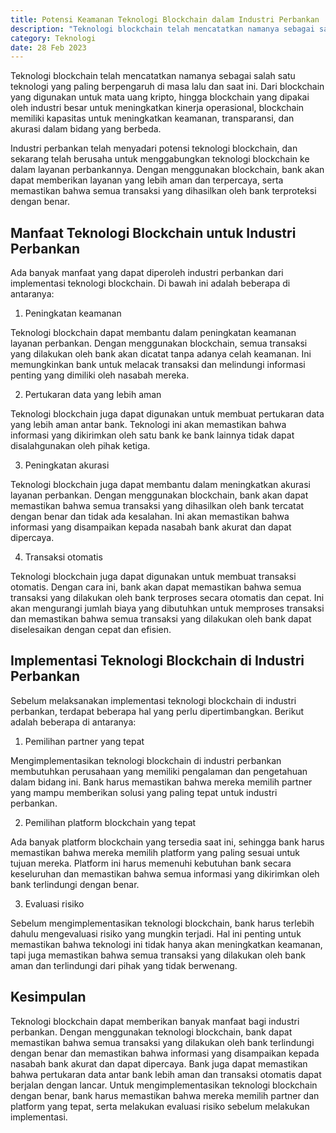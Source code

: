 ```yaml
---
title: Potensi Keamanan Teknologi Blockchain dalam Industri Perbankan
description: "Teknologi blockchain telah mencatatkan namanya sebagai salah satu teknologi yang paling berpengaruh di masa lalu dan saat ini. Dari blockchain yang digunakan untuk mata uang kripto, hingga blockchain yang dipakai oleh industri besar untuk meningkatkan kinerja operasional, blockchain memiliki kapasitas untuk meningkatkan keamanan, transparansi, dan akurasi dalam bidang yang berbeda."
category: Teknologi
date: 28 Feb 2023
---
```


Teknologi blockchain telah mencatatkan namanya sebagai salah satu teknologi yang paling berpengaruh di masa lalu dan saat ini. Dari blockchain yang digunakan untuk mata uang kripto, hingga blockchain yang dipakai oleh industri besar untuk meningkatkan kinerja operasional, blockchain memiliki kapasitas untuk meningkatkan keamanan, transparansi, dan akurasi dalam bidang yang berbeda.

Industri perbankan telah menyadari potensi teknologi blockchain, dan sekarang telah berusaha untuk menggabungkan teknologi blockchain ke dalam layanan perbankannya. Dengan menggunakan blockchain, bank akan dapat memberikan layanan yang lebih aman dan terpercaya, serta memastikan bahwa semua transaksi yang dihasilkan oleh bank terproteksi dengan benar.

## Manfaat Teknologi Blockchain untuk Industri Perbankan

Ada banyak manfaat yang dapat diperoleh industri perbankan dari implementasi teknologi blockchain. Di bawah ini adalah beberapa di antaranya: 

1. Peningkatan keamanan

Teknologi blockchain dapat membantu dalam peningkatan keamanan layanan perbankan. Dengan menggunakan blockchain, semua transaksi yang dilakukan oleh bank akan dicatat tanpa adanya celah keamanan. Ini memungkinkan bank untuk melacak transaksi dan melindungi informasi penting yang dimiliki oleh nasabah mereka. 

2. Pertukaran data yang lebih aman

Teknologi blockchain juga dapat digunakan untuk membuat pertukaran data yang lebih aman antar bank. Teknologi ini akan memastikan bahwa informasi yang dikirimkan oleh satu bank ke bank lainnya tidak dapat disalahgunakan oleh pihak ketiga.

3. Peningkatan akurasi

Teknologi blockchain juga dapat membantu dalam meningkatkan akurasi layanan perbankan. Dengan menggunakan blockchain, bank akan dapat memastikan bahwa semua transaksi yang dihasilkan oleh bank tercatat dengan benar dan tidak ada kesalahan. Ini akan memastikan bahwa informasi yang disampaikan kepada nasabah bank akurat dan dapat dipercaya.

4. Transaksi otomatis

Teknologi blockchain juga dapat digunakan untuk membuat transaksi otomatis. Dengan cara ini, bank akan dapat memastikan bahwa semua transaksi yang dilakukan oleh bank terproses secara otomatis dan cepat. Ini akan mengurangi jumlah biaya yang dibutuhkan untuk memproses transaksi dan memastikan bahwa semua transaksi yang dilakukan oleh bank dapat diselesaikan dengan cepat dan efisien.

## Implementasi Teknologi Blockchain di Industri Perbankan

Sebelum melaksanakan implementasi teknologi blockchain di industri perbankan, terdapat beberapa hal yang perlu dipertimbangkan. Berikut adalah beberapa di antaranya:

1. Pemilihan partner yang tepat

Mengimplementasikan teknologi blockchain di industri perbankan membutuhkan perusahaan yang memiliki pengalaman dan pengetahuan dalam bidang ini. Bank harus memastikan bahwa mereka memilih partner yang mampu memberikan solusi yang paling tepat untuk industri perbankan.

2. Pemilihan platform blockchain yang tepat

Ada banyak platform blockchain yang tersedia saat ini, sehingga bank harus memastikan bahwa mereka memilih platform yang paling sesuai untuk tujuan mereka. Platform ini harus memenuhi kebutuhan bank secara keseluruhan dan memastikan bahwa semua informasi yang dikirimkan oleh bank terlindungi dengan benar.

3. Evaluasi risiko

Sebelum mengimplementasikan teknologi blockchain, bank harus terlebih dahulu mengevaluasi risiko yang mungkin terjadi. Hal ini penting untuk memastikan bahwa teknologi ini tidak hanya akan meningkatkan keamanan, tapi juga memastikan bahwa semua transaksi yang dilakukan oleh bank aman dan terlindungi dari pihak yang tidak berwenang.

## Kesimpulan

Teknologi blockchain dapat memberikan banyak manfaat bagi industri perbankan. Dengan menggunakan teknologi blockchain, bank dapat memastikan bahwa semua transaksi yang dilakukan oleh bank terlindungi dengan benar dan memastikan bahwa informasi yang disampaikan kepada nasabah bank akurat dan dapat dipercaya. Bank juga dapat memastikan bahwa pertukaran data antar bank lebih aman dan transaksi otomatis dapat berjalan dengan lancar. Untuk mengimplementasikan teknologi blockchain dengan benar, bank harus memastikan bahwa mereka memilih partner dan platform yang tepat, serta melakukan evaluasi risiko sebelum melakukan implementasi.
